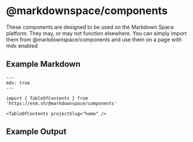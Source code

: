 
<Meta title="How To Use These Components" />

# @markdownspace/components

These components are designed to be used on the Markdown Space platform. They may, or may not function elsewhere. You can simply import them from @markdownspace/components and use them on a page with mdx enabled

## Example Markdown

```mdx
---
mdx: true
---

import { TableOfContents } from 'https://esm.sh/@markdownspace/components'

<TableOfContents projectSlug="home" />
```

## Example Output

<TableOfContents projectSlug="home" />
